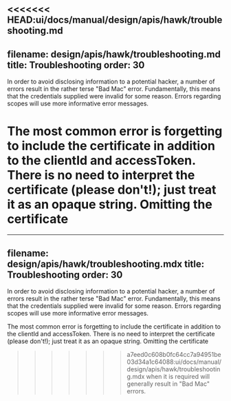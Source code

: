 <<<<<<< HEAD:ui/docs/manual/design/apis/hawk/troubleshooting.md
---
filename: design/apis/hawk/troubleshooting.md
title: Troubleshooting
order: 30
---

In order to avoid disclosing information to a potential hacker, a number of
errors result in the rather terse "Bad Mac" error. Fundamentally, this means
that the credentials supplied were invalid for some reason. Errors regarding
scopes will use more informative error messages.

The most common error is forgetting to include the certificate in addition to
the clientId and accessToken.  There is no need to interpret the certificate
(please don't!); just treat it as an opaque string.  Omitting the certificate
=======
---
filename: design/apis/hawk/troubleshooting.mdx
title: Troubleshooting
order: 30
---

In order to avoid disclosing information to a potential hacker, a number of
errors result in the rather terse "Bad Mac" error. Fundamentally, this means
that the credentials supplied were invalid for some reason. Errors regarding
scopes will use more informative error messages.

The most common error is forgetting to include the certificate in addition to
the clientId and accessToken.  There is no need to interpret the certificate
(please don't!); just treat it as an opaque string.  Omitting the certificate
>>>>>>> a7eed0c608b0fc64cc7a94951be03d34a1c64088:ui/docs/manual/design/apis/hawk/troubleshooting.mdx
when it is required will generally result in "Bad Mac" errors.